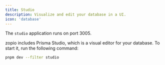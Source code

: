 ```yaml
---
title: Studio
description: Visualize and edit your database in a UI.
icon: 'database'
---
```


<Tip>The `studio` application runs on port 3005.</Tip>

zopio includes Prisma Studio, which is a visual editor for your database. To start it, run the following command:

```sh Terminal
pnpm dev --filter studio
```